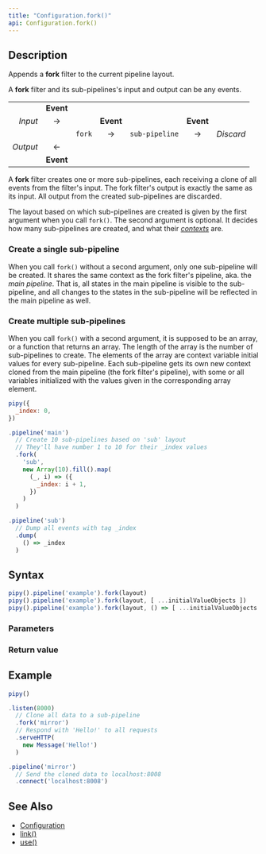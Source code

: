 ```yaml
---
title: "Configuration.fork()"
api: Configuration.fork()
---
```


## Description

Appends a **fork** filter to the current pipeline layout.

A **fork** filter and its sub-pipelines's input and output can be any events.

|          |           |        |           |                |           |           |
|---------:|:---------:|:------:|:---------:|:--------------:|:---------:|:----------|
|          | **Event** |        |           |                |           |           |
| _Input_  | →         |        | **Event** |                | **Event** |           |
|          |           | `fork` | →         | `sub-pipeline` | →         | _Discard_ |
| _Output_ | ←         |        |           |                |           |           |
|          | **Event** |        |           |                |           |           |

A **fork** filter creates one or more sub-pipelines, each receiving a clone of all events from the filter's input. The fork filter's output is exactly the same as its input. All output from the created sub-pipelines are discarded.

The layout based on which sub-pipelines are created is given by the first argument when you call `fork()`. The second argument is optional. It decides how many sub-pipelines are created, and what their [_contexts_](/intro/concepts#context) are.

### Create a single sub-pipeline

When you call `fork()` without a second argument, only one sub-pipeline will be created. It shares the same context as the fork filter's pipeline, aka. the _main pipeline_. That is, all states in the main pipeline is visible to the sub-pipeline, and all changes to the states in the sub-pipeline will be reflected in the main pipeline as well.

### Create multiple sub-pipelines

When you call `fork()` with a second argument, it is supposed to be an array, or a function that returns an array. The length of the array is the number of sub-pipelines to create. The elements of the array are context variable initial values for every sub-pipeline. Each sub-pipeline gets its own new context cloned from the main pipeline (the fork filter's pipeline), with some or all variables initialized with the values given in the corresponding array element.

``` js
pipy({
  _index: 0,
})

.pipeline('main')
  // Create 10 sub-pipelines based on 'sub' layout
  // They'll have number 1 to 10 for their _index values
  .fork(
    'sub',
    new Array(10).fill().map(
      (_, i) => ({
        _index: i + 1,
      })
    )
  )

.pipeline('sub')
  // Dump all events with tag _index
  .dump(
    () => _index
  )
```

## Syntax

``` js
pipy().pipeline('example').fork(layout)
pipy().pipeline('example').fork(layout, [ ...initialValueObjects ])
pipy().pipeline('example').fork(layout, () => [ ...initialValueObjects ])
```

### Parameters

<Parameters/>

### Return value

<ReturnValue/>

## Example

``` js
pipy()

.listen(8000)
  // Clone all data to a sub-pipeline
  .fork('mirror')
  // Respond with 'Hello!' to all requests
  .serveHTTP(
    new Message('Hello!')
  )

.pipeline('mirror')
  // Send the cloned data to localhost:8008
  .connect('localhost:8008')
```

## See Also

* [Configuration](/reference/api/Configuration)
* [link()](/reference/api/Configuration/link)
* [use()](/reference/api/Configuration/use)
